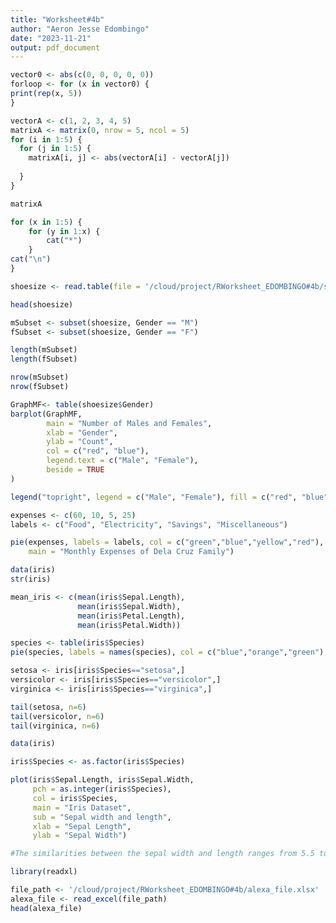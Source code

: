 ```yaml
---
title: "Worksheet#4b"
author: "Aeron Jesse Edombingo"
date: "2023-11-21"
output: pdf_document
---
```


```r
vector0 <- abs(c(0, 0, 0, 0, 0))
forloop <- for (x in vector0) {
print(rep(x, 5))
}
```
```r
vectorA <- c(1, 2, 3, 4, 5)
matrixA <- matrix(0, nrow = 5, ncol = 5)
for (i in 1:5) {
  for (j in 1:5) {
    matrixA[i, j] <- abs(vectorA[i] - vectorA[j])
    
  }
}

matrixA
```
```r
for (x in 1:5) {
    for (y in 1:x) {
        cat("*")
    }
cat("\n")
}
```
```r
shoesize <- read.table(file = '/cloud/project/RWorksheet_EDOMBINGO#4b/shoesize.csv', header = TRUE, sep=',')

head(shoesize)
```
```r
mSubset <- subset(shoesize, Gender == "M")
fSubset <- subset(shoesize, Gender == "F")

length(mSubset)
length(fSubset)

nrow(mSubset)
nrow(fSubset)
```
```r
GraphMF<- table(shoesize$Gender)
barplot(GraphMF,
        main = "Number of Males and Females",
        xlab = "Gender",
        ylab = "Count",
        col = c("red", "blue"),
        legend.text = c("Male", "Female"),
        beside = TRUE
)

legend("topright", legend = c("Male", "Female"), fill = c("red", "blue"))
```
```r
expenses <- c(60, 10, 5, 25)
labels <- c("Food", "Electricity", "Savings", "Miscellaneous")

pie(expenses, labels = labels, col = c("green","blue","yellow","red"), 
    main = "Monthly Expenses of Dela Cruz Family")
```
```r
data(iris)
str(iris)
```
```r
mean_iris <- c(mean(iris$Sepal.Length), 
               mean(iris$Sepal.Width),
               mean(iris$Petal.Length), 
               mean(iris$Petal.Width))

```
```r
species <- table(iris$Species)
pie(species, labels = names(species), col = c("blue","orange","green"), main = "Species Distribution in Iris Data")
```
```r
setosa <- iris[iris$Species=="setosa",]
versicolor <- iris[iris$Species=="versicolor",]  
virginica <- iris[iris$Species=="virginica",]

tail(setosa, n=6)
tail(versicolor, n=6)
tail(virginica, n=6)
```
```r
data(iris)

iris$Species <- as.factor(iris$Species)

plot(iris$Sepal.Length, iris$Sepal.Width,
     pch = as.integer(iris$Species),
     col = iris$Species,
     main = "Iris Dataset",
     sub = "Sepal width and length",
     xlab = "Sepal Length",
     ylab = "Sepal Width")

#The similarities between the sepal width and length ranges from 5.5 to 7.0. 
```
```r
library(readxl)

file_path <- '/cloud/project/RWorksheet_EDOMBINGO#4b/alexa_file.xlsx'
alexa_file <- read_excel(file_path)
head(alexa_file)
```